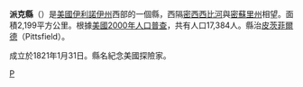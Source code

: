 {{noteTA
|T=zh-hans:派克县 (伊利諾伊州);zh-hk:派克縣 (伊利諾伊州);zh-tw:派克郡 (伊利諾州);
}}

{{Otheruses|派克縣|subject=美國印地安納州的一個縣|other=同名的縣}}
{{Infobox U.S. County
| county = 派克縣
| state = 伊利諾州
| en county = Pike County
| en state = Illinois
| seal = 
| seallink = 
| map = 
| map size = 150
| founded = 1821
| seat = [[皮茨菲爾德_(伊利諾伊州)|皮茨菲爾德]]
| largest city = [[皮茨菲爾德_(伊利諾伊州)|皮茨菲爾德]]
| area_total_sq_mi = 849
| area_total_km2 = 2199
| area_land_sq_mi = 830
| area_land_km2 = 2150
| area_water_sq_mi = 19
| area_water_km2 = 48
| area percentage = 2.19%
| census yr = 2000
| pop = 17384
| density_sq_mi = 21
| density_km2 = 8
| time zone = Central
| UTC offset = -6
| DST offset= -5
| footnotes = 
| web = 
|}}
'''派克縣'''（{{lang-en|Pike County}}）是[[美國|美國]][[伊利諾伊州|伊利諾伊州]]西部的一個縣，西隔[[密西西比河|密西西比河]]與[[密蘇里州|密蘇里州]]相望。面積2,199平方公里。根據[[美國2000年人口普查|美國2000年人口普查]]，共有人口17,384人。縣治[[皮茨菲爾德_(伊利諾伊州)|皮茨菲爾德]]（Pittsfield）。

成立於1821年1月31日。縣名紀念美國探險家{{le|紀伯倫·派克|Zebulon Pike|紀伯倫·蒙哥馬里·派克}}。

{{伊利诺伊州}}
{{派克縣 (伊利諾伊州)}}

[[Category:伊利諾州行政區劃|P]]